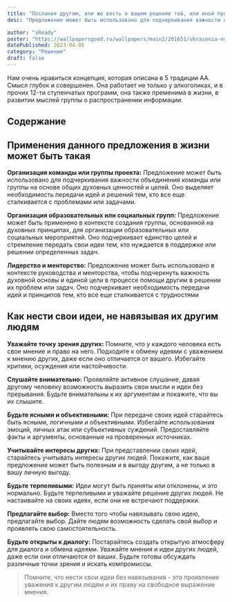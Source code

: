 ```yaml
---
title: "Послания другим, или же весть о вашем решение той, или иной проблемы."
desc: "Предложение может быть использовано для подчеркивания важности объединения команды или группы на основе общих духовных ценностей и целей."

author: "sReady"
poster: "https://wallpapersgood.ru/wallpapers/main2/201651/ukrasenia-novogodnie-figurki-snegoviki-elocnye.png"
datePublished: 2023-04-05
category: "Решение"
draft: false
---
```



Нам очень нравиться концепция, которая описана в 5 традиции АА. Смысл глубок и совершенен. Она работает не только у алкоголиках, и в прочих 12-ти ступенчатых программ, она также пременима в жизни, в развитии мыслей группы о распространении информации.

## Содержание

## Применения данного предложения в жизни может быть такая

**Организация команды или группы проекта:** Предложение может быть использовано для подчеркивания важности объединения команды или группы на основе общих духовных ценностей и целей. Оно выделяет необходимость передачи идей и решений тем, кто все еще сталкивается с проблемами или задачами.

**Организация образовательных или социальных групп:** Предложение может быть применено в контексте создания группы, основанной на духовных принципах, для организации образовательных или социальных мероприятий. Оно подчеркивает единство целей и стремление передать свои идеи тем, кто нуждается в поддержке или решении определенных задач.

**Лидерство и менторство:** Предложение может быть использовано в контексте руководства и менторства, чтобы подчеркнуть важность духовной основы и единой цели в процессе помощи другим в решении их проблем или задач. Оно подчеркивает необходимость передачи идей и принципов тем, кто все еще сталкивается с трудностями

## Как нести свои идеи, не навязывая их другим людям

**Уважайте точку зрения других:** Помните, что у каждого человека есть свое мнение и право на него. Подходите к обмену идеями с уважением к мнению других, даже если оно отличается от вашего. Избегайте критики, осуждения или настойчивости.

**Слушайте внимательно:** Проявляйте активное слушание, давая другому человеку возможность выразить свои мысли и идеи без прерывания. Будьте внимательны к их аргументам и покажите, что вы их слышите.

**Будьте ясными и объективными:** При передаче своих идей старайтесь быть ясными, логичными и объективными. Избегайте использования эмоций, личных атак или субъективных суждений. Предоставляйте факты и аргументы, основанные на проверенных источниках.

**Учитывайте интересы других:** При представлении своих идей, старайтесь учитывать интересы других людей. Покажите, как ваше предложение может быть полезным и в выгоду другим, а не только в вашу личную выгоду.

**Будьте терпеливыми:** Идеи могут быть приняты или отклонены, и это нормально. Будьте терпеливыми и уважайте решение других людей. Не настаивайте на своих идеях, если они не встречают поддержки.

**Предлагайте выбор:** Вместо того чтобы навязывать свою идею, предлагайте выбор. Дайте людям возможность сделать свой выбор и проявлять свою самостоятельность.

**Будьте открыты к диалогу:** Постарайтесь создать открытую атмосферу для диалога и обмена идеями. Уважайте мнения и идеи других людей, даже если они отличаются от ваших. Будьте готовы обсуждать различные точки зрения и искать компромиссы.

> Помните, что нести свои идеи без навязывания - это проявление уважения к другим людям и их праву на свободное выражение мнения.
